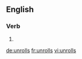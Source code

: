 
==English==

===Verb===
{{head|en|verb form}}

# {{en-third-person singular of|unroll}}

[[de:unrolls]]
[[fr:unrolls]]
[[vi:unrolls]]